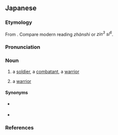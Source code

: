==Japanese==
{{DEFAULTSORT:せんし}}
{{ja-kanjitab|せん|し|yomi=o}}

===Etymology===
From {{der|ja|ltc|戰士|tr=tsyen<sup>H</sup> dzri<sup>X</sup>}}.  Compare modern {{etyl|cmn|-}} reading ''zhànshì'' or {{etyl|yue|-}} ''zin<sup>3</sup> si<sup>6</sup>''.

===Pronunciation===
{{ja-pron|yomi=kanon|せんし|acc=1|acc_ref=DJR}}

===Noun===
{{ja-noun|せんし|kyu=戰士}}

# a [[soldier]], a [[combatant]], a [[warrior]]
# {{lb|ja|Magic: The Gathering}} a [[warrior]]

====Synonyms====
* {{sense|soldier}} {{ja-r|軍%人|ぐん%じん}}
* {{sense|combatant}} {{ja-r|戦%闘%員|せん%とう%いん}}

===References===
<references/>

{{C|ja|Magic: The Gathering}}